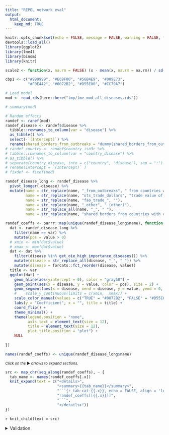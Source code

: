 ```yaml
---
title: "REPEL network eval"
output: 
  html_document:
    keep_md: TRUE
---
```


```r
knitr::opts_chunk$set(echo = FALSE, message = FALSE, warning = FALSE, fig.width = 7, fig.height = 5)
devtools::load_all()
library(ggplot2)
library(lme4)
library(binom)
library(knitr)

scale2 <- function(x, na.rm = FALSE) (x - mean(x, na.rm = na.rm)) / sd(x, na.rm)

cbp1 <- c("#999999", "#E69F00", "#56B4E9", "#009E73",
          "#F0E442", "#0072B2", "#D55E00", "#CC79A7")

# Load model
mod <- read_rds(here::here("tmp/lme_mod_all_diseases.rds"))
```

```r
# summary(mod)
```

```r
# Random effects
randef <- ranef(mod)
randef_disease <- randef$disease %>%
  tibble::rownames_to_column(var = "disease") %>%
  as_tibble() %>% 
  select(-`(Intercept)`) %>% 
  rename(shared_borders_from_outbreaks = "dummy(shared_borders_from_outbreaks, \"TRUE\")")
# randef_country <- randef$country_iso3c %>%
# tibble::rownames_to_column(var = "country_disease") %>%
# as_tibble() %>%
# separate(country_disease, into = c("country", "disease"), sep = ":") %>%
# rename(intercept = `(Intercept)` )
# fixdef <- fixef(mod)

randef_disease_long <- randef_disease %>%
  pivot_longer(-disease) %>% 
  mutate(name = str_replace(name, "_from_outbreaks", " from countries with existing outbreak"),
         name = str_replace(name, "ots_trade_dollars", "trade value of animal products"),
         name = str_replace(name, "fao_trade_", ""),
         name = str_replace(name, "_other", " (other)"),
         name = str_replace_all(name, "_", " "),
         name = str_replace(name, "shared borders from countries with existing outbreak", "shared borders with country with existing outbreak"))

randef_coeffs <- purrr::map(unique(randef_disease_long$name), function(var){
  dat <- randef_disease_long %>%
    filter(name == var) %>%
    mutate(pos = value > 0)
  # xmin <- min(dat$value)
  # xmax <- max(dat$value)
  dat <- dat %>% 
    filter(disease %in% get_oie_high_importance_diseases()) %>% 
    mutate(disease = str_replace_all(disease, "_", " ")) %>% 
    mutate(disease = forcats::fct_reorder(disease, value))
  title <- var
  ggplot(dat) +
    geom_hline(aes(yintercept = 0), color = "gray50") +
    geom_point(aes(x = disease, y = value, color = pos), size = 2) +
    geom_segment(aes(x = disease, xend = disease, y = value, yend = 0, color = pos)) +
    #    scale_y_continuous(limits = c(xmin,  xmax)) +
    scale_color_manual(values = c("TRUE" = "#0072B2", "FALSE" = "#D55E00")) +
    labs(y = "Coefficient", x = "", title = title) +
    coord_flip() +
    theme_minimal() +
    theme(legend.position = "none", 
          axis.text = element_text(size = 12), 
          title = element_text(size = 12),
          plot.title.position = "plot") +
    NULL
  
})

names(randef_coeffs) <- unique(randef_disease_long$name)

```


<small>_Click on the_ ▶ _︎arrows to expand sections._</small>

```r
src <- map_chr(seq_along(randef_coeffs), ~ {
  tab_name <- names(randef_coeffs[.x])
  knit_expand(text = c("<details>",
                       "<summary>{{tab_name}}</summary>",
                       "```{r tab-cat-{{.x}}, echo = FALSE, align = 'left'}", 
                       "randef_coeffs[[{{.x}}]]",
                       "```",
                       "</details>"))
})

```

`r knit_child(text = src)`

<details>
<summary>Validation</summary>
```r
# training data
augmented_data_training <- vroom::vroom(here::here("tmp/network_augmented_data.csv.gz"))  %>%
  select(country_iso3c, disease, month, outbreak_start,
         shared_borders_from_outbreaks,
         ots_trade_dollars_from_outbreaks,
         starts_with("fao"), -fao_livestock_heads_from_outbreaks) %>%
  drop_na() %>%
  mutate(country_iso3c = as.factor(country_iso3c)) %>%
  mutate(disease = as.factor(disease)) %>%
  mutate_if(is.numeric, scale2)

# validated
# model_object <- network_lme_model()
# conn <- repeldata::repel_local_conn()
# valdat <- repel_validation(model_object, conn) %>%
#   select(country_iso3c, disease, month)

# augmented_data_val <- repel_augment(model_object, conn, newdata = valdat)
# vroom::vroom_write(augmented_data_val, gzfile("tmp/network_augmented_data_val.csv.gz"))
augmented_data_val <- vroom::vroom(here::here("tmp/network_augmented_data_val.csv.gz"))  %>%
  select(country_iso3c, disease, month, outbreak_start,
         shared_borders_from_outbreaks,
         ots_trade_dollars_from_outbreaks,
         starts_with("fao"), -fao_livestock_heads_from_outbreaks) %>%
  drop_na() %>%
  mutate(country_iso3c = as.factor(country_iso3c)) %>%
  mutate(disease = as.factor(disease)) %>%
  mutate_if(is.numeric, scale2)

# resample validation
augmented_data_val_bootstrap <- augmented_data_val %>%
  rsample::bootstraps(times = 1) %>%
  pull(splits) %>%
  magrittr::extract2(1) %>%
  as_tibble() %>%
  mutate(outbreak_start_predicted = predict(mod, ., type = "response"))

# get predicted outbreak start probability by condition
augmented_data_val_compressed <- augmented_data_val_bootstrap %>%
  select(country_iso3c, disease, shared_borders_from_outbreaks, ots_trade_dollars_from_outbreaks, starts_with("fao"), outbreak_start_predicted) %>%
  distinct() %>% 
  rename(outbreak_start_predict_prob = outbreak_start_predicted) %>% 
  mutate(outbreak_start_predict_prob_grp = cut_number(outbreak_start_predict_prob, n = 20)) %>% 
  group_by(outbreak_start_predict_prob_grp) %>% 
  mutate(outbreak_start_predict_prob_grp_median = median(outbreak_start_predict_prob)) %>% 
  ungroup()

test <- augmented_data_val_compressed %>% 
  group_by_at(vars(-outbreak_start_predict_prob)) %>%
  count() %>% 
  ungroup() 
assert_that(nrow(test) == nrow(augmented_data_val_compressed))

augmented_data_val_binoms <- augmented_data_training %>%
  bind_rows(augmented_data_val) %>% 
  right_join(augmented_data_val_compressed) %>% 
  group_by(outbreak_start_predict_prob_grp) %>% 
  group_split() %>%
  purrr::map_dfr(., function(tw){
    binom <-  binom.confint(x = sum(tw$outbreak_start), n=nrow(tw), methods = "wilson")
    tw %>%
      distinct(outbreak_start_predict_prob_grp, outbreak_start_predict_prob_grp_median) %>%
      mutate(outbreak_start_actual_prob = binom$mean, outbreak_start_actual_low = binom$lower, outbreak_start_actual_upper = binom$upper)})

options(scipen = 999)
ggplot(augmented_data_val_binoms, aes(x = outbreak_start_predict_prob_grp_median, y  = outbreak_start_actual_prob)) +
  geom_point() +
  geom_errorbar(aes(ymin = outbreak_start_actual_low, ymax = outbreak_start_actual_upper)) +
  scale_x_log10()  +
  labs(x = "Forcasted probability", y = "Actual probabilty") +
  theme_minimal() +
  theme(legend.position = "none", 
        axis.text = element_text(size = 12), 
        title = element_text(size = 12),
        plot.title.position = "plot") +
  NULL

# get actual outbreak start probability by condition from the full dataset
# by condition
# augmented_data_all_compressed <- augmented_data_training %>%
#   bind_rows(augmented_data_val) %>%
#   select(-month) %>% 
#   group_by_at(vars(-outbreak_start)) %>%
#   group_split() %>% 
#   purrr::map_dfr(., function(tw){
#   binom <- binom_out(x = sum(tw$outbreak_start), n=nrow(tw))
#   tw %>% 
#     select(-outbreak_start) %>% 
#     distinct() %>% 
#     mutate(outbreak_start_actual_prob = binom$mean, outbreak_start_actual_low = binom$lower, outbreak_start_actual_upper = binom$upper)
# })

# compare validation predicted against actual prob
# validation_outbreak_comp <- augmented_data_val_compressed %>%
#   left_join(augmented_data_all_compressed)

# ggplot(validation_outbreak_comp, aes(x = outbreak_start_actual_prob, y = outbreak_start_predict_prob)) +
#   geom_point() +
#   scale_x_continuous(limits = c(0,1)) +
#   #scale_y_continuous(limits = c(0,1)) +
#   NULL

```
</details>
